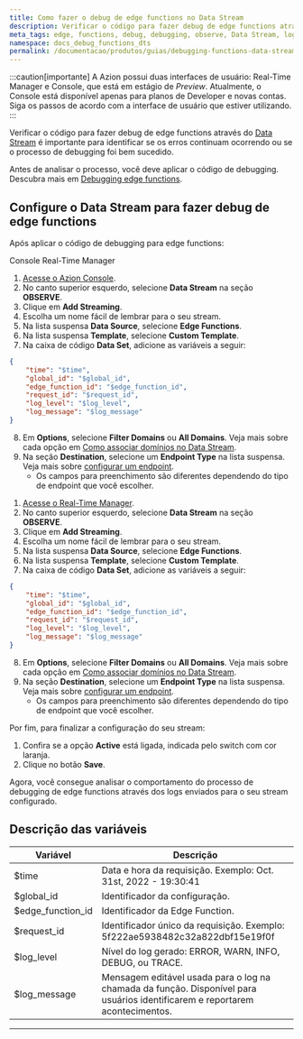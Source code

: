 ```yaml
---
title: Como fazer o debug de edge functions no Data Stream
description: Verificar o código para fazer debug de edge functions através do Data Stream é importante para identificar se os erros continuam ocorrendo ou se o processo de debugging foi bem sucedido.
meta_tags: edge, functions, debug, debugging, observe, Data Stream, logs
namespace: docs_debug_functions_dts
permalink: /documentacao/produtos/guias/debugging-functions-data-stream/
---
```



:::caution[importante]
A Azion possui duas interfaces de usuário: Real-Time Manager e Console, que está em estágio de *Preview*. Atualmente, o Console está disponível apenas para planos de Developer e novas contas. Siga os passos de acordo com a interface de usuário que estiver utilizando.
:::

Verificar o código para fazer debug de edge functions através do [Data Stream](/pt-br/documentacao/produtos/observe/data-stream/) é importante para identificar se os erros continuam ocorrendo ou se o processo de debugging foi bem sucedido.

Antes de analisar o processo, você deve aplicar o código de debugging. Descubra mais em [Debugging edge functions](/pt-br/documentacao/devtools/debugging/).

## Configure o Data Stream para fazer debug de edge functions

Após aplicar o código de debugging para edge functions:

<Tabs client:visible>
    <Fragment slot="tab.console">Console</Fragment>
    <Fragment slot="tab.rtm">Real-Time Manager</Fragment>

<Fragment slot="panel.console">

1. [Acesse o Azion Console](https://console.azion.com/).
2. No canto superior esquerdo, selecione **Data Stream** na seção **OBSERVE**.
3. Clique em **Add Streaming**.
4. Escolha um nome fácil de lembrar para o seu stream.
5. Na lista suspensa **Data Source**, selecione **Edge Functions**.
6. Na lista suspensa **Template**, selecione **Custom Template**.
7. Na caixa de código **Data Set**, adicione as variáveis a seguir:

```json
{
	"time": "$time",
    "global_id": "$global_id",
    "edge_function_id": "$edge_function_id",
    "request_id": "$request_id",
    "log_level": "$log_level",
    "log_message": "$log_message"
}
```

8. Em **Options**, selecione **Filter Domains** ou **All Domains**. Veja mais sobre cada opção em [Como associar domínios no Data Stream](/pt-br/documentacao/produtos/guias/data-stream-associar-dominios/).
9.  Na seção **Destination**, selecione um **Endpoint Type** na lista suspensa. Veja mais sobre [configurar um endpoint](/pt-br/documentacao/produtos/observe/data-stream/#endpoints).
    - Os campos para preenchimento são diferentes dependendo do tipo de endpoint que você escolher.

</Fragment>

<Fragment slot="panel.rtm">

1. [Acesse o Real-Time Manager](https://manager.azion.com/).
2. No canto superior esquerdo, selecione **Data Stream** na seção **OBSERVE**.
3. Clique em **Add Streaming**.
4. Escolha um nome fácil de lembrar para o seu stream.
5. Na lista suspensa **Data Source**, selecione **Edge Functions**.
6. Na lista suspensa **Template**, selecione **Custom Template**.
7. Na caixa de código **Data Set**, adicione as variáveis a seguir:

```json
{
	"time": "$time",
    "global_id": "$global_id",
    "edge_function_id": "$edge_function_id",
    "request_id": "$request_id",
    "log_level": "$log_level",
    "log_message": "$log_message"
}
```

8. Em **Options**, selecione **Filter Domains** ou **All Domains**. Veja mais sobre cada opção em [Como associar domínios no Data Stream](/pt-br/documentacao/produtos/guias/data-stream-associar-dominios/).
9.  Na seção **Destination**, selecione um **Endpoint Type** na lista suspensa. Veja mais sobre [configurar um endpoint](/pt-br/documentacao/produtos/observe/data-stream/#endpoints).
    - Os campos para preenchimento são diferentes dependendo do tipo de endpoint que você escolher.

</Fragment>
</Tabs>

Por fim, para finalizar a configuração do seu stream:

1. Confira se a opção **Active** está ligada, indicada pelo switch com cor laranja.
2. Clique no botão **Save**.

Agora, você consegue analisar o comportamento do processo de debugging de edge functions através dos logs enviados para o seu stream configurado.

## Descrição das variáveis

| Variável          | Descrição                                                   |
| ----------------- | ----------------------------------------------------------- |
| $time             | Data e hora da requisição. Exemplo: Oct. 31st, 2022 - 19:30:41                               |
| $global_id        | Identificador da configuração.                                        |
| $edge_function_id | Identificador da Edge Function.                                   |
| $request_id       | Identificador único da requisição. Exemplo: 5f222ae5938482c32a822dbf15e19f0f                                         |
| $log_level        | Nível do log gerado: ERROR, WARN, INFO, DEBUG, ou TRACE. |
| $log_message      | Mensagem editável usada para o log na chamada da função. Disponível para usuários identificarem e reportarem acontecimentos.     |



---

